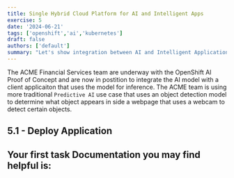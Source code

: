 ```yaml
---
title: Single Hybrid Cloud Platform for AI and Intelligent Apps
exercise: 5
date: '2024-06-21'
tags: ['openshift','ai','kubernetes']
draft: false
authors: ['default']
summary: "Let's show integration between AI and Intelligent Application workloads, and the effieciencies acheived by using one platform for both"
---
```


The ACME Financial Services team are underway with the OpenShift AI Proof of Concept and are now in postition to integrate the AI model with a client applicaiton that uses the model for inference.
The ACME team is using more traditional `Predictive AI` use case that uses an object detection model to determine what object appears in side a webpage that uses a webcam to detect certain objects.

## 5.1 - Deploy Application
Your first task 
Documentation you may find helpful is:
- 